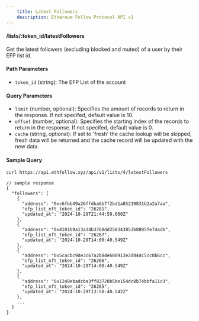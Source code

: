 ```yaml
---
    title: Latest Followers
    description: Ethereum Follow Protocol API v1
---
```


#### /lists/\:token_id/latestFollowers

Get the latest followers (excluding blocked and muted) of a user by their EFP list id.

#### Path Parameters

- `token_id` (string): The EFP List of the account

#### Query Parameters

- `limit` (number, optional): Specifies the amount of records to return in the response. If not specifed, default value is 10.
- `offset` (number, optional): Specifies the starting index of the records to return in the response. If not specifed, default value is 0.
- `cache` (string, optional): If set to 'fresh' the cache lookup will be skipped, fresh data will be returned and the cache record will be updated with the new data.

#### Sample Query

```sh
curl https://api.ethfollow.xyz/api/v1/lists/4/latestFollowers
```

```jsonc
// sample response
{
  "followers": [
    {
      "address": "0xc6fbb49a26ffdba6b7f2bd1a85219831b2a2a7aa",
      "efp_list_nft_token_id": "26281",
      "updated_at": "2024-10-29T21:44:59.600Z"
    },
    {
      "address": "0x410169a13a34b3760dd258343853b8895fe74adb",
      "efp_list_nft_token_id": "26267",
      "updated_at": "2024-10-29T14:00:40.549Z"
    },
    {
      "address": "0x5cacbc9de3c67a2b8de680913e2d844c5cc8b6cc",
      "efp_list_nft_token_id": "26266",
      "updated_at": "2024-10-29T14:00:40.549Z"
    },
    {
      "address": "0x1248ebadcba3ff83720b5be154dc8b74bbfa11c3",
      "efp_list_nft_token_id": "26265",
      "updated_at": "2024-10-29T13:58:40.542Z"
    },
    ...
  ]
}
```
